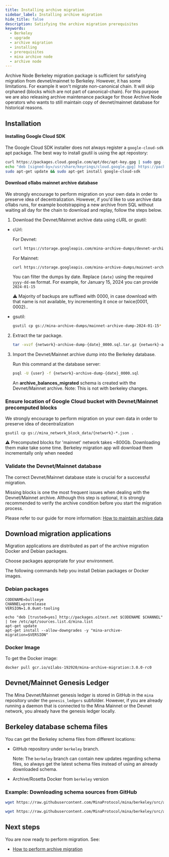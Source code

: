 ```yaml
---
title: Installing archive migration
sidebar_label: Installing archive migration
hide_title: false
description: Satisfying the archive migration prerequisites
keywords:
  - Berkeley
  - upgrade
  - archive migration
  - installing 
  - prerequisites
  - mina archive node
  - archive node
---
```


Archive Node Berkeley migration package is sufficient for satisfying migration from devnet/mainnet to Berkeley.
However, it has some limitations. For example it won't migrate non-canonical chain. It will skip orphaned (blocks which are not part of canonical-chain). 
For this purpose we are also releasing archive maintenance package for those Archive Node operators who wants to still maintain copy of devnet/mainnet database for historical reasons.

## Installation

#### Installing Google Cloud SDK

The Google Cloud SDK installer does not always register a `google-cloud-sdk` apt package. The best way to install gsutil is using the apt repostory:

```sh
curl https://packages.cloud.google.com/apt/doc/apt-key.gpg | sudo gpg --dearmor -o /usr/share/keyrings/cloud.google.gpg
echo "deb [signed-by=/usr/share/keyrings/cloud.google.gpg] https://packages.cloud.google.com/apt cloud-sdk main" | sudo tee -a /etc/apt/sources.list.d/google-cloud-sdk.list
sudo apt-get update && sudo apt-get install google-cloud-sdk
```

#### Download o1labs mainnet archive database

We strongly encourage to perform migration on your own data in order to preserve idea of decentralization. However, if you'd like to use archive data o1labs runs, for example bootstrapping a new archive from SQL without waiting all day for the chain to download and replay, follow the steps below.

1. Download the Devnet/Mainnet archive data using cURL or gsutil:

- cUrl:

   For Devnet:
   ```sh
   curl https://storage.googleapis.com/mina-archive-dumps/devnet-archive-dump-{date}_0000.sql.tar.gz
   ```

   For Mainnet:   
   ```sh
   curl https://storage.googleapis.com/mina-archive-dumps/mainnet-archive-dump-{date}_0000.sql.tar.gz
   ```

   You can filter the dumps by date. Replace `{date}` using the required `yyyy-dd-mm` format. For example, for January 15, 2024 you can provide `2024-01-15`

   :warning: Majority of backups are suffixed with 0000, in case download with that name is not available, try incrementing it once or twice(0001, 0002)..

- gsutil:
   
   ```sh
   gsutil cp gs://mina-archive-dumps/mainnet-archive-dump-2024-01-15* .
   ```

2. Extract the tar package.

   ```sh
   tar -xvzf {network}-archive-dump-{date}_0000.sql.tar.gz {network}-archive-dump-{date}_0000.sql
   ```

3. Import the Devnet/Mainnet archive dump into the Berkeley database.

   Run this command at the database server:

   ```sh
   psql -U {user} -f {network}-archive-dump-{date}_0000.sql
   ```

   An **archive_balances_migrated** schema is created with the Devnet/Mainnet archive.
   Note: This is not with berkeley changes.

### Ensure location of Google Cloud bucket with Devnet/Mainnet precomputed blocks

We strongly encourage to perform migration on your own data in order to preserve idea of decentralization

`gsutil cp gs://mina_network_block_data/{network}-*.json .`

:warning: Precomputed blocks for 'mainnet' network takes ~800Gb. Downloading them make take some time. Berkeley migration app will download them incrementally only when needed 

### Validate the Devnet/Mainnet database

The correct Devnet/Mainnet database state is crucial for a successful migration. 

Missing blocks is one the most frequent issues when dealing with the Devnet/Mainnet archive. Although this step is optional, it is strongly recommended to verify the archive condition before you start the migration process.

Please refer to our guide for more information: [How to maintain archive data](/berkeley-upgrade/mainnet-database-maintenance)

## Download migration applications

Migration applications are distributed as part of the archive migration Docker and Debian packages.

Choose packages appropriate for your environment. 

The following commands help you install Debian packages or Docker images.

### Debian packages

```
CODENAME=bullseye
CHANNEL=prerelease
VERSION=1.0.0umt-tooling

echo "deb [trusted=yes] http://packages.o1test.net $CODENAME $CHANNEL" | tee /etc/apt/sources.list.d/mina.list
apt-get update
apt-get install --allow-downgrades -y "mina-archive-migration=$VERSION"
```

### Docker Image

To get the Docker image:


```
docker pull gcr.io/o1labs-192920/mina-archive-migration:3.0.0-rc0
```

## Devnet/Mainnet Genesis Ledger

The Mina Devnet/Mainnet genesis ledger is stored in GitHub in the `mina` repository under the `genesis_ledgers` subfolder. However, if you are already running a daemon that is connected to the Mina Mainnet or the Devnet network, you already have the genesis ledger locally.

## Berkeley database schema files

You can get the Berkeley schema files from different locations:

- GitHub repository under `berkeley` branch. 

    Note: The `berkeley` branch can contain new updates regarding schema files, so always get the latest schema files instead of using an already downloaded schema. 
- Archive/Rosetta Docker from `berkeley` version

### Example: Downloading schema sources from GitHub

   ```sh
   wget https://raw.githubusercontent.com/MinaProtocol/mina/berkeley/src/app/archive/zkapp_tables.sql

   wget https://raw.githubusercontent.com/MinaProtocol/mina/berkeley/src/app/archive/create_schema.sql

   ```

## Next steps

You are now ready to perform migration. See:

- [How to perform archive migration](/berkeley-upgrade/migrating-archive-database-to-berkeley)

